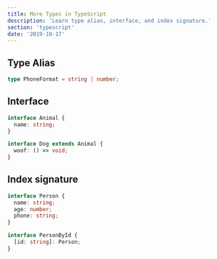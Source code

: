 ```yaml
---
title: More Types in TypeScript
description: 'Learn type alias, interface, and index signature.'
section: 'typescript'
date: '2019-10-17'
---
```


## Type Alias

```ts
type PhoneFormat = string | number;
```

## Interface

```ts
interface Animal {
  name: string;
}

interface Dog extends Animal {
  woof: () => void;
}
```

## Index signature

```ts
interface Person {
  name: string;
  age: number;
  phone: string;
}

interface PersonById {
  [id: string]: Person;
}
```
